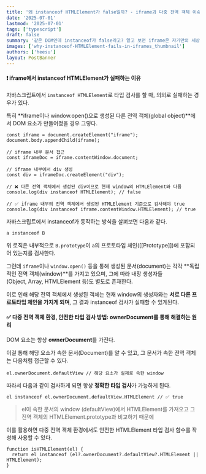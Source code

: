 ```yaml
---
title: '왜 instanceof HTMLElement가 false일까? - iframe과 다중 전역 객체 이슈'
date: '2025-07-01'
lastmod: '2025-07-01'
tags: ['typescript']
draft: false
summary: '같은 DOM인데 instanceof가 false라고? 알고 보면 iframe은 자기만의 세상이 있어요.'
images: ['why-instanceof-HTMLElement-fails-in-iframes_thumbnail']
authors: ['heesu']
layout: PostBanner
---
```


#### **❗ iframe에서 instanceof HTMLElement가 실패하는 이유**

자바스크립트에서 `instanceof HTMLElement`로 타입 검사를 할 때, 의외로 실패하는 경우가 있다.

특히 **iframe이나 window.open()으로 생성된 다른 전역 객체(global object)**에서 DOM 요소가 만들어졌을 경우 그렇다.

```
const iframe = document.createElement("iframe");
document.body.appendChild(iframe);

// iframe 내부 문서 접근
const iframeDoc = iframe.contentWindow.document;

// iframe 내부에서 div 생성
const div = iframeDoc.createElement("div");

// ❌ 다른 전역 객체에서 생성된 div이므로 현재 window의 HTMLElement와 다름
console.log(div instanceof HTMLElement); // false

// ✅ iframe 내부의 전역 객체에서 생성된 HTMLElement 기준으로 검사해야 true
console.log(div instanceof iframe.contentWindow.HTMLElement); // true
```

자바스크립트에서 instanceof가 동작하는 방식을 살펴보면 다음과 같다.

```
a instanceof B
```

위 로직은 내부적으로 `B.prototype`이 `a`의 프로토타입 체인([[Prototype]])에 포함되어 있는지를 검사한다.

그런데 `iframe`이나 `window.open()` 등을 통해 생성된 문서(document)는 각각 **독립적인 전역 객체(window)**를 가지고 있으며, 그에 따라 내장 생성자들(Object, Array, HTMLElement 등)도 별도로 존재한다.

이로 인해 해당 전역 객체에서 생성된 객체는 현재 window의 생성자와는 **서로 다른 프로토타입 체인을 가지게 되며**, 그 결과 instanceof 검사가 실패할 수 있게된다.

#### ✅ **다중 전역 객체 환경, 안전한 타입 검사 방법: ownerDocument를 통해 해결하는 원리**

DOM 요소는 항상 **ownerDocument**를 가진다.

이걸 통해 해당 요소가 속한 문서(Document)를 알 수 있고, 그 문서가 속한 전역 객체는 다음처럼 접근할 수 있다.

```
el.ownerDocument.defaultView // 해당 요소가 실제로 속한 window
```

따라서 다음과 같이 검사하게 되면 항상 **정확한 타입 검사**가 가능하게 된다.

```
el instanceof el.ownerDocument.defaultView.HTMLElement // ✅ true
```

> el이 속한 문서의 window (defaultView)에서 HTMLElement를 가져오고 그 전역 객체의 HTMLElement.prototype과 비교하기 때문에

이를 활용하면 다중 전역 객체 환경에서도 안전한 HTMLElement 타입 검사 함수를 작성해 사용할 수 있다.

```
function isHTMLElement(el) {
  return el instanceof (el?.ownerDocument?.defaultView?.HTMLElement || HTMLElement);
}
```
